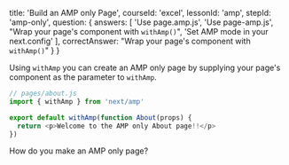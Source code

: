 
  title: 'Build an AMP only Page',
  courseId: 'excel',
  lessonId: 'amp',
  stepId: 'amp-only',
  question: {
    answers: [
      'Use page.amp.js',
      'Use page-amp.js',
      "Wrap your page's component with `withAmp()`",
      'Set AMP mode in your next.config'
    ],
    correctAnswer: "Wrap your page's component with `withAmp()`"
  }
}

Using `withAmp` you can create an AMP only page by supplying your page's component as the parameter to `withAmp`.

```js
// pages/about.js
import { withAmp } from 'next/amp'

export default withAmp(function About(props) {
  return <p>Welcome to the AMP only About page!!</p>
})
```

How do you make an AMP only page?

